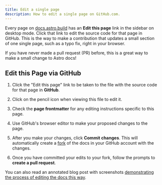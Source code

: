 ```yaml
---
title: Edit a single page
description: How to edit a single page on GitHub.com.
---
```


Every page on [docs.astro.build](https://docs.astro.build/) has an **Edit this page** link in the sidebar on desktop mode. Click that link to edit the source code for that page in GitHub. This is the way to make a contribution that updates a small section of one single page, such as a typo fix, right in your browser.

If you have never made a pull request (PR) before, this is a great way to make a small change to Astro docs! 

## Edit this Page via GitHub

<Steps>

1. Click the "Edit this page" link to be taken to the file with the source code for that page in **GitHub**.

2. Click on the pencil icon when viewing this file to edit it.

3. Check the **page frontmatter** for any editing instructions specific to this page.

4. Use GitHub's browser editor to make your proposed changes to the page.

5. After you make your changes, click **Commit changes**. This will automatically create a [fork](https://docs.github.com/en/pull-requests/collaborating-with-pull-requests/working-with-forks/about-forks) of the docs in your GitHub account with the changes.

6. Once you have committed your edits to your fork, follow the prompts to **create a pull request**.

</Steps>

You can also read an annotated blog post with screenshots [demonstrating the process of editing the docs this way](https://www.rainsberger.ca/posts/contribute-open-source-docs-edit-page-on-github/).
